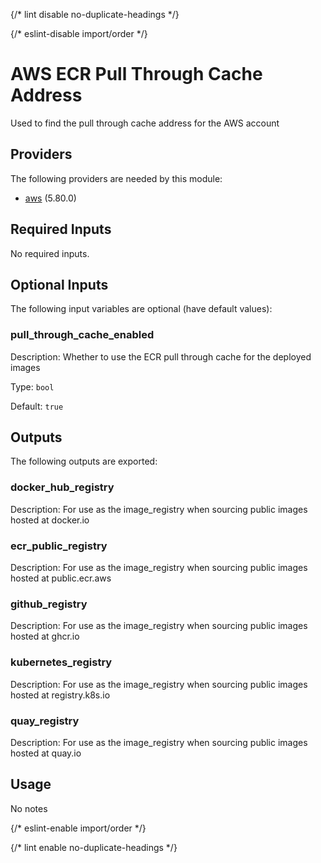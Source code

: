 
{/* lint disable no-duplicate-headings */}

{/* eslint-disable import/order */}

<ModuleHeader name="aws_ecr_pull_through_cache_addresses" sourceHref="https://github.com/Panfactum/stack/tree/__PANFACTUM_VERSION_EDGE__/packages/infrastructure/aws_ecr_pull_through_cache_addresses" status="stable" type="submodule" />

# AWS ECR Pull Through Cache Address

Used to find the pull through cache address for the AWS account

## Providers

The following providers are needed by this module:

* [aws](https://registry.terraform.io/providers/hashicorp/aws/5.80.0/docs) (5.80.0)

## Required Inputs

No required inputs.

## Optional Inputs

The following input variables are optional (have default values):

### pull\_through\_cache\_enabled

Description: Whether to use the ECR pull through cache for the deployed images

Type: `bool`

Default: `true`

## Outputs

The following outputs are exported:

### docker\_hub\_registry

Description: For use as the image\_registry when sourcing public images hosted at docker.io

### ecr\_public\_registry

Description: For use as the image\_registry when sourcing public images hosted at public.ecr.aws

### github\_registry

Description: For use as the image\_registry when sourcing public images hosted at ghcr.io

### kubernetes\_registry

Description: For use as the image\_registry when sourcing public images hosted at registry.k8s.io

### quay\_registry

Description: For use as the image\_registry when sourcing public images hosted at quay.io

## Usage

No notes

{/* eslint-enable import/order */}

{/* lint enable no-duplicate-headings */}
